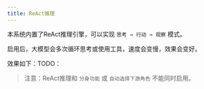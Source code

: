 ---
title: ReAct推理
---


本系统内置了ReAct推理引擎，可以实现 `思考 → 行动 → 观察` 模式。

启用后，大模型会多次循环思考或使用工具，速度会变慢，效果会变好。

效果如下：TODO：

> 注意：ReAct推理和 `分身功能` 或 `自动选择下游角色` 不能同时启用。